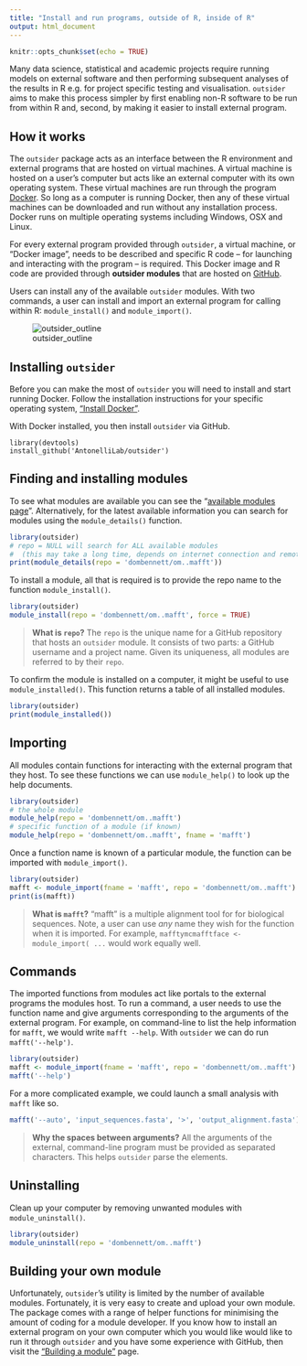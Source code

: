 ```yaml
---
title: "Install and run programs, outside of R, inside of R"
output: html_document
---
```


```r
knitr::opts_chunk$set(echo = TRUE)
```

Many data science, statistical and academic projects require running models on
external software and then performing subsequent analyses of the results in R 
e.g. for project specific testing and visualisation. `outsider` aims to make
this process simpler by first enabling non-R software to be run from within R
and, second, by making it easier to install external program.

## How it works

The `outsider` package acts as an interface between the R environment and
external programs that are hosted on virtual machines. A virtual machine is
hosted on a user's computer but acts like an external computer with its own
operating system. These virtual machines are run through the program [Docker](https://www.docker.com/). So long as a computer is running Docker,
then any of these virtual machines can be downloaded and run without any
installation process. Docker runs on multiple operating systems including
Windows, OSX and Linux.

For every external program provided through `outsider`, a virtual machine, or
"Docker image", needs to be described and specific R code -- for launching and
interacting with the program -- is required. This Docker image and R code are
provided through **outsider modules** that are hosted on
[GitHub](https://github.com/).

Users can install any of the available `outsider` modules. With two commands,
a user can install and import an external program for calling within R:
`module_install()` and `module_import()`.

![outsider_outline](https://raw.githubusercontent.com/AntonelliLab/outsider/master/other/outline.png)

## Installing `outsider`

Before you can make the most of `outsider` you will need to install and start
running Docker. Follow the installation instructions for your specific operating
system, ["Install Docker"](https://www.docker.com/products/docker-desktop).

With Docker installed, you then install `outsider` via GitHub.

```install-outsider
library(devtools)
install_github('AntonelliLab/outsider')
```

## Finding and installing modules

To see what modules are available you can see the "[available modules page](https://antonellilab.github.io/outsider/articles/available.html)".
Alternatively, for the latest available information you can search for modules
using the `module_details()` function.

``` r
library(outsider)
# repo = NULL will search for ALL available modules
#  (this may take a long time, depends on internet connection and remote server)
print(module_details(repo = 'dombennett/om..mafft'))
```

To install a module, all that is required is to provide the repo name to the
function `module_install()`.

``` r
library(outsider)
module_install(repo = 'dombennett/om..mafft', force = TRUE)
```

> **What is `repo`?** The `repo` is the unique name for a GitHub repository that
hosts an `outsider` module. It consists of two parts: a GitHub username and a
project name. Given its uniqueness, all modules are referred to by their `repo`.

To confirm the module is installed on a computer, it might be useful to use
`module_installed()`. This function returns a table of all installed modules.

``` r
library(outsider)
print(module_installed())
```

## Importing

All modules contain functions for interacting with the external program that
they host. To see these functions we can use `module_help()` to look up the help
documents.

``` r
library(outsider)
# the whole module
module_help(repo = 'dombennett/om..mafft')
# specific function of a module (if known)
module_help(repo = 'dombennett/om..mafft', fname = 'mafft')
```

Once a function name is known of a particular module, the function can be
imported with `module_import()`.

``` r
library(outsider)
mafft <- module_import(fname = 'mafft', repo = 'dombennett/om..mafft')
print(is(mafft))
```

> **What is `mafft`?** "mafft" is a multiple alignment tool for for biological
sequences. Note, a user can use *any* name they wish for the function when it
is imported. For example, `mafftymcmafftface <- module_import( ...` would work
equally well.

## Commands

The imported functions from modules act like portals to the external programs
the modules host. To run a command, a user needs to use the function name and
give arguments corresponding to the arguments of the external program. For
example, on command-line to list the help information for `mafft`, we would
write `mafft --help`. With `outsider` we can do run `mafft('--help')`.

``` r
library(outsider)
mafft <- module_import(fname = 'mafft', repo = 'dombennett/om..mafft')
mafft('--help')
```

For a more complicated example, we could launch a small analysis with `mafft`
like so.

``` r
mafft('--auto', 'input_sequences.fasta', '>', 'output_alignment.fasta')
```

>**Why the spaces between arguments?** All the arguments of the external,
command-line program must be provided as separated characters. This helps
`outsider` parse the elements.

## Uninstalling

Clean up your computer by removing unwanted modules with `module_uninstall()`.

```r
library(outsider)
module_uninstall(repo = 'dombennett/om..mafft')
```

## Building your own module

Unfortunately, `outsider`'s utility is limited by the number of available
modules. Fortunately, it is very easy to create and upload your own module.
The package comes with a range of helper functions for minimising the amount of
coding for a module developer. If you know how to install an external program on
your own computer which you would like  would like to run it through `outsider`
and you have some experience with GitHub, then visit the
["Building a module"](https://antonellilab.github.io/outsider/articles/build.html)
page.

